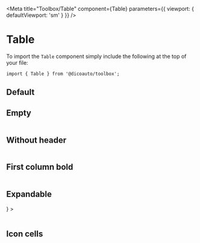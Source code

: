 
<Meta
  title="Toolbox/Table"
  component={Table}
  parameters={{ viewport: { defaultViewport: 'sm' } }}
/>

# Table

To import the `Table` component simply include the following at the top of your file:

```
import { Table } from '@dicoauto/toolbox';
```

## Default

<Canvas>
  <Story name="Default">
    <div className="w-[450px]">
      <Table
        rows={[
          { ECU: 'Label', HW: 'Label', SW: 'Label', 'Rev.': 'Label' },
          { ECU: 'Label', HW: 'Label', SW: 'Label', 'Rev.': 'Label' },
          { ECU: 'Label', HW: 'Label', SW: 'Label', 'Rev.': 'Label' },
        ]}
        config={[
          { key: 'HW', render: 'default' },
          { key: 'ECU', render: 'default' },
          { key: 'SW', render: 'default' },
          { key: 'Rev.', render: 'default' },
        ]}
      />
    </div>
  </Story>
</Canvas>

## Empty

<Canvas>
  <Story name="Empty">
    <div className="w-[450px]">
      <Table
        config={[
          { key: 'HW', render: 'default' },
          { key: 'ECU', render: 'default' },
          { key: 'SW', render: 'default' },
          { key: 'Rev.', render: 'default' },
        ]}
      />
    </div>
  </Story>
</Canvas>

## Without header

<Canvas>
  <Story name="Without header">
    <div className="w-[450px]">
      <Table
        rows={[
          { ECU: 'Label', HW: 'Label', SW: 'Label', 'Rev.': 'Label' },
          { ECU: 'Label', HW: 'Label', SW: 'Label', 'Rev.': 'Label' },
          { ECU: 'Label', HW: 'Label', SW: 'Label', 'Rev.': 'Label' },
        ]}
        config={[
          { key: 'HW', render: 'default', options: { hideHeader: true } },
          { key: 'ECU', render: 'default', options: { hideHeader: true } },
          { key: 'SW', render: 'default', options: { hideHeader: true } },
          { key: 'Rev.', render: 'default', options: { hideHeader: true } },
        ]}
      />
    </div>
  </Story>
</Canvas>

## First column bold

<Canvas>
  <Story name="First column bold">
    <div className="w-[450px]">
      <Table
        rows={[
          { ECU: 'Label', HW: 'Label', SW: 'Label', 'Rev.': 'Label' },
          { ECU: 'Label', HW: 'Label', SW: 'Label', 'Rev.': 'Label' },
          { ECU: 'Label', HW: 'Label', SW: 'Label', 'Rev.': 'Label' },
        ]}
        config={[
          { key: 'ECU', render: 'default', options: { className: 'font-bold' } },
          { key: 'HW', render: 'default' },
          { key: 'SW', render: 'default' },
          { key: 'Rev.', render: 'default' },
        ]}
      />
    </div>
  </Story>
</Canvas>

## Expandable

<Canvas>
  <Story name="Expandable">
    <div className="w-[450px]">
      <ListItem
        title="Text Label"
        lower={
          <span className="pr-4">
            <State className="pl-12" />
          </span>
        }
      >
        <Table
          rows={[
            { ECU: 'Label', HW: 'Label', SW: 'Label', 'Rev.': 'Label' },
            { ECU: 'Label', HW: 'Label', SW: 'Label', 'Rev.': 'Label' },
            { ECU: 'Label', HW: 'Label', SW: 'Label', 'Rev.': 'Label' },
          ]}
          config={[
            { key: 'ECU', render: 'default' },
            { key: 'HW', render: 'default' },
            { key: 'SW', render: 'default' },
            { key: 'Rev.', render: 'default' },
          ]}
          className="border-none"
        />
      </ListItem>
    </div>
  </Story>
</Canvas>

## Icon cells

<Canvas>
  <Story name="Icon cells">
    <div className="w-[450px]">
      <Table
        columnBold
        rows={[
          { ECU: 'Label', HW: 'Label', SW: 'Label', Icon: 'arrow-left' },
          { ECU: 'Label', HW: 'Label', SW: 'Label', Icon: 'arrow-right' },
          { ECU: 'Label', HW: 'Label', SW: 'Label', Icon: 'arrow-up' },
        ]}
        config={[
          { key: 'ECU', render: 'default' },
          { key: 'HW', render: 'default' },
          { key: 'SW', render: 'default' },
          { key: 'Icon', render: 'icon', options: { size: 'sm' } },
        ]}
      />
    </div>
  </Story>
</Canvas>
